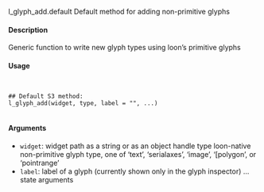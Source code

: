 l_glyph_add.default Default method for adding non-primitive glyphs

#### Description 

Generic function to write new glyph types using loon's primitive glyphs

#### Usage
<pre><code>

## Default S3 method:
l_glyph_add(widget, type, label = "", ...)

</code></pre>
#### Arguments 

* ``widget``: widget path as a string or as an object handle
type loon-native non-primitive glyph type, one of 'text', 'serialaxes', 'image',
'[polygon', or 'pointrange'
* ``label``:  label of a glyph (currently shown only in the glyph inspector)
... state arguments

